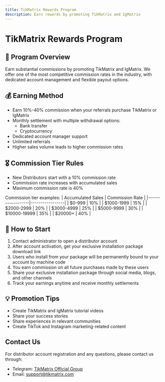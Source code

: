 ```yaml
---
title: TikMatrix Rewards Program
description: Earn rewards by promoting TikMatrix and IgMatrix
---
```


# TikMatrix Rewards Program

## 🎯 Program Overview

Earn substantial commissions by promoting TikMatrix and IgMatrix. We offer one of the most competitive commission rates in the industry, with dedicated account management and flexible payout options.

## 💰 Earning Method

- Earn 10%-40% commission when your referrals purchase TikMatrix or IgMatrix
- Monthly settlement with multiple withdrawal options:
  - Bank transfer
  - Cryptocurrency
- Dedicated account manager support
- Unlimited referrals
- Higher sales volume leads to higher commission rates

## 🎖️ Commission Tier Rules

- New Distributors start with a 10% commission rate
- Commission rate increases with accumulated sales
- Maximum commission rate is 40%

Commission tier examples:
| Accumulated Sales | Commission Rate |
|------------------|-----------------|
| $0-999           | 10%            |
| $1000-1999       | 15%            |
| $2000-2999       | 20%            |
| $3000-4999       | 25%            |
| $5000-9999       | 30%            |
| $10000-19999     | 35%            |
| $20000+          | 40%            |

## 🚀 How to Start

1. Contact administrator to open a distributor account
2. After account activation, get your exclusive installation package download link
3. Users who install from your package will be permanently bound to your account by machine code
4. You earn commission on all future purchases made by these users
5. Share your exclusive installation package through social media, blogs, and other channels
6. Track your earnings anytime and receive monthly settlements

## 💡 Promotion Tips

- Create TikMatrix and IgMatrix tutorial videos
- Share your success stories
- Share experiences in relevant communities
- Create TikTok and Instagram marketing-related content

## Contact Us

For distributor account registration and any questions, please contact us through:
- Telegram: [TikMatrix Official Group](https://t.me/tikmatrix_support)
- Email: support@tikmatrix.com 